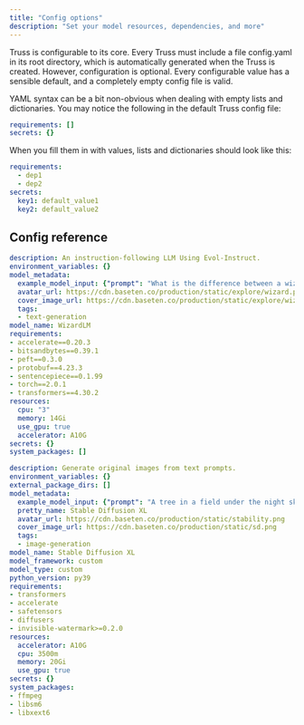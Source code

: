 ```yaml
---
title: "Config options"
description: "Set your model resources, dependencies, and more"
---
```


Truss is configurable to its core. Every Truss must include a file config.yaml in its root directory, which is automatically generated when the Truss is created. However, configuration is optional. Every configurable value has a sensible default, and a completely empty config file is valid.

<Accordion title="YAML syntax help">
<Tip>
YAML syntax can be a bit non-obvious when dealing with empty lists and dictionaries. You may notice the following in the default Truss config file:

```yaml
requirements: []
secrets: {}
```

When you fill them in with values, lists and dictionaries should look like this:

```yaml
requirements:
  - dep1
  - dep2
secrets:
  key1: default_value1
  key2: default_value2
```
</Tip>
</Accordion>

## Config reference

<Snippet file="config-params.mdx" />

<RequestExample>

```yaml WizardLM config
description: An instruction-following LLM Using Evol-Instruct.
environment_variables: {}
model_metadata:
  example_model_input: {"prompt": "What is the difference between a wizard and a sorcerer?"}
  avatar_url: https://cdn.baseten.co/production/static/explore/wizard.png
  cover_image_url: https://cdn.baseten.co/production/static/explore/wizardlm.png
  tags:
  - text-generation
model_name: WizardLM
requirements:
- accelerate==0.20.3
- bitsandbytes==0.39.1
- peft==0.3.0
- protobuf==4.23.3
- sentencepiece==0.1.99
- torch==2.0.1
- transformers==4.30.2
resources:
  cpu: "3"
  memory: 14Gi
  use_gpu: true
  accelerator: A10G
secrets: {}
system_packages: []
```

```yaml SDXL config
description: Generate original images from text prompts.
environment_variables: {}
external_package_dirs: []
model_metadata:
  example_model_input: {"prompt": "A tree in a field under the night sky", "use_refiner": True}
  pretty_name: Stable Diffusion XL
  avatar_url: https://cdn.baseten.co/production/static/stability.png
  cover_image_url: https://cdn.baseten.co/production/static/sd.png
  tags:
  - image-generation
model_name: Stable Diffusion XL
model_framework: custom
model_type: custom
python_version: py39
requirements:
- transformers
- accelerate
- safetensors
- diffusers
- invisible-watermark>=0.2.0
resources:
  accelerator: A10G
  cpu: 3500m
  memory: 20Gi
  use_gpu: true
secrets: {}
system_packages:
- ffmpeg
- libsm6
- libxext6
```

</RequestExample>
